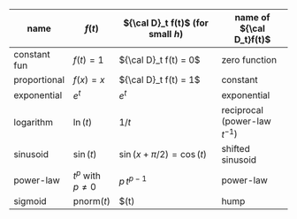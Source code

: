 name | $f(t)$ | ${\cal D}_t f(t)$ (for small $h$) | name of ${\cal D_t}f(t)$
-----|---------|-----------------------------------|--------------------
constant fun  | $f(t) = 1$       | ${\cal D}_t f(t) = 0$      | zero function
proportional  | $f(x) = x$       | ${\cal D}_t f(t) = 1$      | constant
exponential   | $e^t$ | $e^t$    | exponential
logarithm     | $\ln(t)$ | $1/t$ | reciprocal (power-law $t^{-1}$)
sinusoid      | $\sin(t)$ | $\sin(x + \pi/2) = \cos(t)$ | shifted sinusoid
power-law     | $t^p$ with $p\neq 0$    | $p\,t^{p-1}$ | power-law
sigmoid       | $\text{pnorm}(t)$ | $\text{dnorm}(t) | hump  

